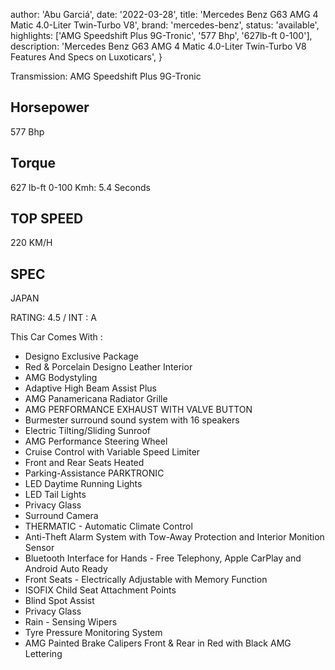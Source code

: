 
  author: 'Abu Garciá',
  date: '2022-03-28',
  title: 'Mercedes Benz G63 AMG 4 Matic 4.0-Liter Twin-Turbo V8',
  brand: 'mercedes-benz',
  status: 'available',
  highlights: ['AMG Speedshift Plus 9G-Tronic', '577 Bhp', '627lb-ft 0-100'],
  description:
    'Mercedes Benz G63 AMG 4 Matic 4.0-Liter Twin-Turbo V8 Features And Specs on Luxoticars',
}


Transmission: AMG Speedshift Plus 9G-Tronic

## Horsepower
577 Bhp

## Torque
627 lb-ft 0-100 Kmh: 5.4 Seconds

## TOP SPEED
220 KM/H

## SPEC
JAPAN

RATING: 4.5 / INT : A

This Car Comes With :

- Designo Exclusive Package
- Red & Porcelain Designo Leather Interior
- AMG Bodystyling
- Adaptive High Beam Assist Plus
- AMG Panamericana Radiator Grille
- AMG PERFORMANCE EXHAUST WITH VALVE BUTTON
- Burmester surround sound system with 16 speakers
- Electric Tilting/Sliding Sunroof
- AMG Performance Steering Wheel
- Cruise Control with Variable Speed Limiter
- Front and Rear Seats Heated
- Parking-Assistance PARKTRONIC
- LED Daytime Running Lights
- LED Tail Lights
- Privacy Glass
- Surround Camera
- THERMATIC - Automatic Climate Control
- Anti-Theft Alarm System with Tow-Away Protection and Interior Monition Sensor
- Bluetooth Interface for Hands - Free Telephony, Apple CarPlay and Android Auto Ready
- Front Seats - Electrically Adjustable with Memory Function
- ISOFIX Child Seat Attachment Points
- Blind Spot Assist
- Privacy Glass
- Rain - Sensing Wipers
- Tyre Pressure Monitoring System
- AMG Painted Brake Calipers Front & Rear in Red with Black AMG Lettering
